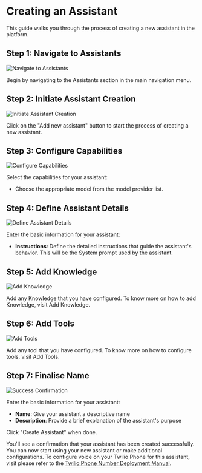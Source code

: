 # Creating an Assistant

This guide walks you through the process of creating a new assistant in the platform.

## Step 1: Navigate to Assistants

![Navigate to Assistants](/images/create_assistant/create_assistant_1.png)

Begin by navigating to the Assistants section in the main navigation menu.

## Step 2: Initiate Assistant Creation

![Initiate Assistant Creation](/images/create_assistant/create_assistant_2.png)

Click on the "Add new assistant" button to start the process of creating a new assistant.

## Step 3: Configure Capabilities

![Configure Capabilities](/images/create_assistant/create_assistant_3.png)

Select the capabilities for your assistant:
- Choose the appropriate model from the model provider list.

## Step 4: Define Assistant Details

![Define Assistant Details](/images/create_assistant/create_assistant_4.png)

Enter the basic information for your assistant:
- **Instructions**: Define the detailed instructions that guide the assistant's behavior. 
This will be the System prompt used by the assistant.


## Step 5: Add Knowledge

![Add Knowledge](/images/create_assistant/create_assistant_5.png)

Add any Knowledge that you have configured. To know more on how to add Knowledge, visit Add Knowledge.


## Step 6: Add Tools

![Add Tools](/images/create_assistant/create_assistant_6.png)

Add any tool that you have configured. To know more on how to configure tools, visit Add Tools.

## Step 7: Finalise Name

![Success Confirmation](/images/create_assistant/create_assistant_7.png)

Enter the basic information for your assistant:
- **Name**: Give your assistant a descriptive name
- **Description**: Provide a brief explanation of the assistant's purpose

Click "Create Assistant" when done.

You'll see a confirmation that your assistant has been created successfully. You can now start using your new assistant or make additional configurations. To configure voice on your Twilio Phone for this assistant, visit please refer to the [Twilio Phone Number Deployment Manual](/assistants/twilio-integration).
